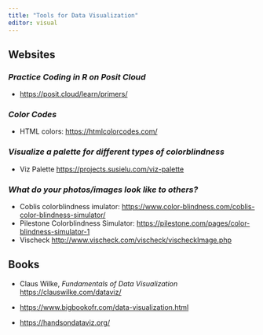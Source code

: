 ```yaml
---
title: "Tools for Data Visualization"
editor: visual
---
```



:::{#hero-heading}

:::

## **Websites**

### *Practice Coding in R on Posit Cloud*
- <https://posit.cloud/learn/primers/>


### *Color Codes*

- HTML colors: <https://htmlcolorcodes.com/>

### *Visualize a palette for different types of colorblindness* 
- Viz Palette <https://projects.susielu.com/viz-palette>

### *What do your photos/images look like to others?*
- Coblis colorblindness imulator:  <https://www.color-blindness.com/coblis-color-blindness-simulator/>
- Pilestone Colorblindness Simulator: <https://pilestone.com/pages/color-blindness-simulator-1> 
- Vischeck <http://www.vischeck.com/vischeck/vischeckImage.php>


## **Books**

- Claus Wilke, *Fundamentals of Data Visualization* <https://clauswilke.com/dataviz/>

-   <https://www.bigbookofr.com/data-visualization.html>
-   <https://handsondataviz.org/>

